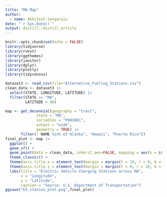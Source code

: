 ```yaml
---
title: "MA Map"
author:
  - name: Akhilesh Sangaraju
date: "`r Sys.Date()`"
output: distill::distill_article
---
```


```r
knitr::opts_chunk$set(echo = FALSE)
library(tidyverse)
library(rvest)
library(ggthemes)
library(janitor)
library(dplyr)
library(plotly)
library(tidycensus)
```

```r
dataset3 <- read_csv(file="Alternative_Fueling_Stations.csv")
clean_data <- dataset3 |>
  select(STATE, LONGITUDE, LATITUDE) |>
  filter(STATE == "MA",
         LATITUDE > 40) 
```

```r
map <- get_decennial(geography = "tract",
              state = "MA",
              variables = "P001001",
              output = "wide",
              geometry = TRUE) |>
       filter(! NAME %in% c("Alaska", "Hawaii", "Puerto Rico"))
final_plot <- map |> 
  ggplot() +
  geom_sf() +
  geom_point(data = clean_data, inherit.aes=FALSE, mapping = aes(x = LONGITUDE, y = LATITUDE), color = "dodgerblue", size = 0.75) +
  theme_classic() +
  theme(axis.title.x = element_text(margin = margin(t = 10, r = 0, b = 0, l = 0))) +
  theme(axis.title.y = element_text(margin = margin(t = 0, r = 10, b = 0, l = 0))) +
  labs(title = "Electric Vehicle Charging Stations across MA",
       x = "Longitude",
       y = "Latitude",
       caption = "Source: U.S. Department of Transportation")
ggsave("EV_station_plot.png",final_plot)
```






